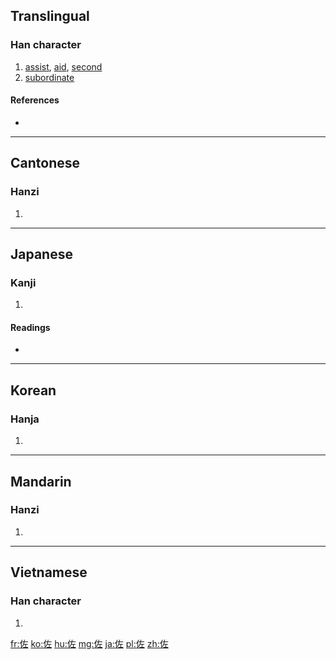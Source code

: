 ==Translingual==

===Han character===
{{Han char|rn=9|rad=人|as=05|sn=7|four=2421<sub>1</sub>|canj=人大一 (OKM)}}

# [[assist]], [[aid]], [[second]]
# [[subordinate]]

====References====
* {{Han ref|kx=0098.100|dkj=00506|dj=0207.030|hdz=10130.060|uh=4F50|ud=20304|bh=A6F5|bd=42741}}

----

==Cantonese==

===Hanzi===
{{yue-hanzi|jyut=|y=jo3}}

# {{defn|lang=yue|sort=人05}}

----

==Japanese==

===Kanji===
{{ja-kanji|grade=c|rs=人05}}

# {{defn|lang=ja|sort=人05}}

====Readings====
* {{ja-readings|on=[[さ]] (sa)|kun=[[たすけ]] (tasuke), [[たすける]] (tasukeru), [[すけ]] (suke)}}

----

==Korean==

===Hanja===
{{ko-hanja|hangeul=좌|rv=jwa|mr=chwa}}

# {{defn|lang=ko|sort=人05}}

----

==Mandarin==

===Hanzi===
{{cmn-hanzi|pin=[[zuǒ]] ([[zuo3]])|wg=tso<sup>3</sup>}}

# {{defn|lang=cmn|sort=人05}}

----

==Vietnamese==

===Han character===
{{vi-hantu|[[tá]], [[tớ]]|rs=人05}}

# {{defn|lang=vi|sort=人05}}

[[fr:佐]]
[[ko:佐]]
[[hu:佐]]
[[mg:佐]]
[[ja:佐]]
[[pl:佐]]
[[zh:佐]]